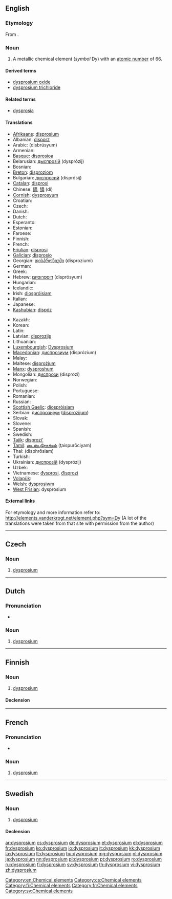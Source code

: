 {{also|Dysprosium}}
==English==
{{elements|Dy|terbium|Tb|holmium|Ho}}

===Etymology===
From {{etyl|grc}} {{term|δυσπρόσιτος|tr=dusprositos||hard to get|lang=grc}}.

===Noun===
{{en-noun|-}}
{{wikipedia}}

# A metallic chemical element (''symbol'' Dy) with an [[atomic number]] of 66.

====Derived terms====
* [[dysprosium oxide]]
* [[dysprosium trichloride]]

====Related terms====
* [[dysprosia]]

====Translations====
{{trans-top|chemical element}}
* [[Afrikaans]]: [[disprosium]]
* Albanian: [[disporz]]
* Arabic: {{Arab|[[ديسبروسيوم]]}} (disbrúsyum) {{m}}
* Armenian: {{t-|hy|դիսպրոզիում|tr=disprozium}}
* [[Basque]]: [[disprosioa]]
* Belarusian: [[дыспрозiй]] (dysprózij) {{m}}
* Bosnian: {{t-|bs|disprozij}}
* [[Breton]]: [[disproziom]]
* Bulgarian: [[диспросий]] (disprósij) {{m}}
* [[Catalan]]: [[disprosi]]
* Chinese: [[鏑]], [[镝]] (dí)
* [[Cornish]]: [[dysprosyum]]
* Croatian: {{t+|hr|disprozij}}
* Czech: {{t+|cs|dysprosium}}
* Danish: {{t-|da|dysprosium}}
* Dutch: {{t+|nl|dysprosium|n}}
* Esperanto: {{t-|eo|disprozio|xs=Esperanto}}
* Estonian: {{t-|et|düsproosium}}
* Faroese: {{t-|fo|dysprosium|xs=Faroese}}
* Finnish: {{t+|fi|dysprosium}}
* French: {{t+|fr|dysprosium|m}}
* [[Friulian]]: [[disprosi]]
* [[Galician]]: [[disprosio]]
* Georgian: [[დისპროზიუმი]] (disproziumi)
* German: {{t+|de|Dysprosium|n}}
* Greek: {{t+|el|δυσπρόσιο|n|tr=dysprósio}}
* Hebrew: [[דיספרוסיום]] (disprósyum)
* Hungarian: {{t+|hu|diszprózium}}
* Icelandic: {{t+|is|dysprósín}}
* Irish: [[diospróisiam]]
* Italian: {{t+|it|disprosio|m}}
* Japanese: {{t+|ja|ジスプロシウム|tr=jisupuroshiumu}}
* [[Kashubian]]: [[dispóz]]
{{trans-mid}}
* Kazakh: {{t-|kk|диспрозий|tr=disprozii|sc=Cyrl|xs=Kazakh}}
* Korean: {{t|ko|디스프로슘|tr=diseupeurosyum|sc=Kore}}
* Latin: {{t+|la|dysprosium}}
* Latvian: [[disprozijs]]
* Lithuanian: {{t+|lt|disprozis|xs=Lithuanian}}
* [[Luxembourgish]]: [[Dysprosium]]
* [[Macedonian]]: [[диспрозиум]] (disprózium) {{m}}
* Malay: {{t-|ms|disprosium|xs=Malay}}
* Maltese: [[disprożjum]]
* [[Manx]]: [[dysproshum]]
* Mongolian: [[диспрози]] (disprozi)
* Norwegian: {{t-|no|dysprosium}}
* Polish: {{t+|pl|dysproz|m}}
* Portuguese: {{t+|pt|disprósio|m}}
* Romanian: {{t+|ro|disprosiu|n}}
* Russian: {{t+|ru|диспрозий|m|tr=disprózij}}
* [[Scottish Gaelic]]: [[diospròisiam]]
* Serbian: [[диспрозиjум]] ([[disprozijum]]) {{m}}
* Slovak: {{t-|sk|dysprosium}}
* Slovene: {{t+|sl|disprozij}}
* Spanish: {{t+|es|disprosio|m}}
* Swedish: {{t+|sv|dysprosium}}
* [[Tajik]]: [[disprozi']]
* [[Tamil]]: [[டைஸ்புரோக்யம்]] (ţaispurōciyam)
* Thai: {{Thai|[[ดิสโพรเซียม]]}} (disphrōsiam)
* Turkish: {{t+|tr|disprosyum}}
* Ukrainian: [[диспрозiй]] (dysprózij) {{m}}
* Uzbek: {{t-|uz|диспрозий|tr=disproziy|sc=Cyrl|xs=Uzbek}}
* Vietnamese: [[đysprosi]], [[đisprozi]]
* [[Volapük]]: {{t|vo|disprosin}}
* Welsh: [[dysprosiwm]]
* [[West Frisian]]: dysprosium
{{trans-bottom}}

====External links====
For etymology and more information refer to:
http://elements.vanderkrogt.net/element.php?sym=Dy
(A lot of the translations were taken from that site with permission from the author)

[[Category:en:Chemical elements]]

----

==Czech==

===Noun===
{{cs-noun|g=n}}

# [[#English|dysprosium]] {{gloss|metallic chemical element with an atomic number of 66}}

[[Category:cs:Chemical elements]]
----

==Dutch==
{{wikipedia|lang=nl}}
{{elements|Dy|terbium|Tb|holmium|Ho|lang=nl}}

===Pronunciation===
* {{audio|Nl-dysprosium.ogg|Audio}}

===Noun===
{{nl-noun|n|-|-}}

# [[#English|dysprosium]]

----

==Finnish==
{{wikipedia|lang=fi}}

===Noun===
{{fi-noun}}

# [[#English|dysprosium]]

====Declension====
{{fi-decl-risti|dysprosium}}

[[Category:fi:Chemical elements]]
----

==French==
{{wikipedia|lang=fr}}

===Pronunciation===
* {{IPA|/dis.pʁɔ.zjɔm/|lang=fr}}

===Noun===
{{fr-noun-unc|m}}

# [[#English|dysprosium]]

[[Category:fr:Chemical elements]]
----

==Swedish==

===Noun===
{{sv-noun|g=n|-}}

# [[#English|dysprosium]]

====Declension====
{{sv-noun-unc-irreg-n|2=dysprosiumet}}

[[Category:sv:Chemical elements]]

[[ar:dysprosium]]
[[cs:dysprosium]]
[[de:dysprosium]]
[[et:dysprosium]]
[[el:dysprosium]]
[[fr:dysprosium]]
[[ko:dysprosium]]
[[io:dysprosium]]
[[it:dysprosium]]
[[kk:dysprosium]]
[[la:dysprosium]]
[[lt:dysprosium]]
[[hu:dysprosium]]
[[mg:dysprosium]]
[[nl:dysprosium]]
[[ja:dysprosium]]
[[nn:dysprosium]]
[[pl:dysprosium]]
[[pt:dysprosium]]
[[ro:dysprosium]]
[[ru:dysprosium]]
[[fi:dysprosium]]
[[sv:dysprosium]]
[[th:dysprosium]]
[[vi:dysprosium]]
[[zh:dysprosium]]